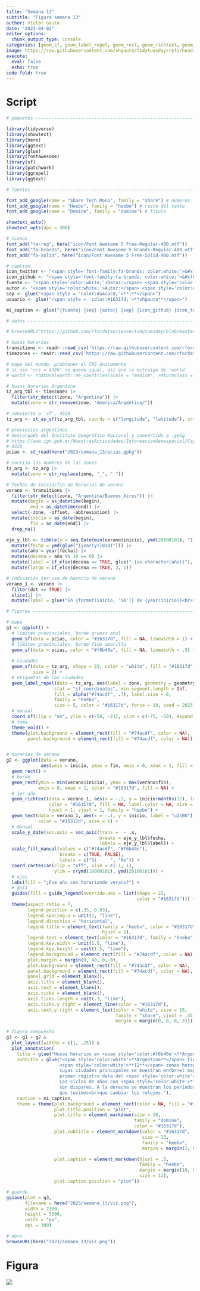 ```yaml
---
title: "Semana 13"
subtitle: "Figura semana 13"
author: Víctor Gauto
date: "2023-04-02"
editor_options:
  chunk_output_type: console
categories: [geom_sf, geom_label_repel, geom_rect, geom_richtext, geom_text, argentina]
image: https://raw.githubusercontent.com/vhgauto/tidytuesday/refs/heads/main/2023/semana_13/viz.png
execute:
  eval: false
  echo: true
code-fold: true
---
```



# Script

```r
# paquetes ----------------------------------------------------------------

library(tidyverse)
library(showtext)
library(here)
library(ggtext)
library(glue)
library(fontawesome)
library(sf)
library(patchwork)
library(ggrepel)
library(ggtext)

# fuentes -----------------------------------------------------------------

font_add_google(name = "Share Tech Mono", family = "share") # números
font_add_google(name = "Heebo", family = "heebo") # resto del texto
font_add_google(name = "Domine", family = "domine") # título

showtext_auto()
showtext_opts(dpi = 300)

# íconos
font_add("fa-reg", here("icon/Font Awesome 5 Free-Regular-400.otf"))
font_add("fa-brands", here("icon/Font Awesome 5 Brands-Regular-400.otf"))
font_add("fa-solid", here("icon/Font Awesome 5 Free-Solid-900.otf"))

# caption
icon_twitter <- "<span style='font-family:fa-brands; color:white;'>&#xf099;</span>"
icon_github <- "<span style='font-family:fa-brands; color:white;'>&#xf09b;</span>"
fuente <- "<span style='color:white;'>Datos:</span> <span style='color:#16317d;'><span style='font-family:mono;'>{**tidytuesdayR**}</span> semana 13</span>"
autor <- "<span style='color:white;'>Autor:</span> <span style='color:#16317d;'>**Víctor Gauto**</span>"
sep <- glue("<span style = 'color:#a4cac8;'>**|**</span>")
usuario <- glue("<span style = 'color:#16317d;'>**vhgauto**</span>")

mi_caption <- glue("{fuente} {sep} {autor} {sep} {icon_github} {icon_twitter} {usuario}")

# datos -------------------------------------------------------------------

# browseURL("https://github.com/rfordatascience/tidytuesday/blob/master/data/2023/2023-03-28/readme.md")

# husos horarios
transitions <- readr::read_csv('https://raw.githubusercontent.com/rfordatascience/tidytuesday/master/data/2023/2023-03-28/transitions.csv')
timezones <- readr::read_csv('https://raw.githubusercontent.com/rfordatascience/tidytuesday/master/data/2023/2023-03-28/timezones.csv')

# mapa del mundo, p/obtener el CRS únicamente
# si uso 'crs = 4326' no queda igual, así que lo extraigo de 'world'
# world <- rnaturalearth::ne_countries(scale = "medium", returnclass = "sf")

# husos horarios Argentina
tz_arg_tbl <- timezones |> 
  filter(str_detect(zone, "Argentina")) |> 
  mutate(zone = str_remove(zone, "America/Argentina/"))

# convierto a 'sf', 4326
tz_arg <- st_as_sf(tz_arg_tbl, coords = c("longitude", "latitude"), crs = 4326)

# provincias argentinas
# descargado del Instituto Geográfico Nacional y convertido a .gpkg
# https://www.ign.gob.ar/NuestrasActividades/InformacionGeoespacial/CapasSIG
# 4326
pcias <- st_read(here("2023/semana_13/pcias.gpkg"))

# corrijo los nombres de las zonas
tz_arg <- tz_arg |> 
  mutate(zone = str_replace(zone, "_", " "))

# fechas de inicio/fin de horarios de verano
verano <- transitions |> 
  filter(str_detect(zone, "Argentina/Buenos_Aires")) |> 
  mutate(begin = as_datetime(begin),
         end = as_datetime(end)) |> 
  select(-zone, -offset, -abbreviation) |> 
  mutate(inicio = as_date(begin),
         fin = as_date(end)) |> 
  drop_na() 

eje_y_lbl <- tibble(y = seq.Date(min(verano$inicio), ymd(20100101), "1 year")) |> 
  mutate(fecha = ymd(glue("{year(y)}0101"))) |> 
  mutate(año = year(fecha)) |> 
  mutate(decena = año %% 10 == 0) |> 
  mutate(label = if_else(decena == TRUE, glue("·{as.character(año)}"), "")) |> 
  mutate(largo = if_else(decena == TRUE, 3, 1))

# indicación 1er uso de horario de verano
verano_1 <- verano |> 
  filter(dst == TRUE) |> 
  slice(1) |> 
  mutate(label = glue("En {format(inicio, '%B')} de {year(inicio)}<br>fue la primera vez en<br>aplicarse horario de verano"))

# figuras -----------------------------------------------------------------

# mapa
g1 <- ggplot() +
  # límites provinciales, borde grueso azul
  geom_sf(data = pcias, color = "#16317d", fill = NA, linewidth = 1) +
  # límites provinciales, borde fino amarillo
  geom_sf(data = pcias, color = "#f6b40e", fill = NA, linewidth = .5) +
  
  # ciudades
  geom_sf(data = tz_arg, shape = 23, color = "white", fill = "#16317d",
          size = 2) +
  # etiquetas de las ciudades
  geom_label_repel(data = tz_arg, aes(label = zone, geometry = geometry),
                  stat = "sf_coordinates", min.segment.length = Inf,
                  fill = alpha("#74acdf", .7), label.size = 0,
                  family = "heebo",
                  size = 5, color = "#16317d", force = 10, seed = 2023) +
  # manual
  coord_sf(clip = "on", ylim = c(-56, -21), xlim = c(-75, -50), expand = FALSE) +
  # tema
  theme_void() +
  theme(plot.background = element_rect(fill = "#74acdf", color = NA),
        panel.background = element_rect(fill = "#74acdf", color = NA))


# horarios de verano
g2 <- ggplot(data = verano,
             aes(ymin = inicio, ymax = fin, xmin = 0, xmax = 1, fill = dst)) +
  geom_rect() +
  # borde
  geom_rect(ymin = min(verano$inicio), ymax = max(verano$fin), 
            xmin = 0, xmax = 1, color = "#16317d", fill = NA) +
  # 1er año
  geom_richtext(data = verano_1, aes(x = -.1, y = inicio+months(12), label = label),
                color = "#16317d", fill = NA, label.color = NA, size = 4,
                hjust = 1, vjust = 1, family = "heebo") +
  geom_text(data = verano_1, aes(x = -.1, y = inicio, label = "u25B6"),
            color = "#16317d", size = 6) +
  # manual
  scale_y_date(sec.axis = sec_axis(trans =  ~ .x,
                                   breaks = eje_y_lbl$fecha,
                                   labels = eje_y_lbl$label)) +
  scale_fill_manual(values = c("#74acdf", "#f6b40e"),
                    breaks = c(TRUE, FALSE),
                    labels = c("Sí     ", "No")) +
  coord_cartesian(clip = "off", xlim = c(-1, 1), 
                  ylim = c(ymd(18900101), ymd(20100101))) +
  # ejes
  labs(fill = "¿Fue año con horarionde verano?") +
  # guía
  guides(fill = guide_legend(override.aes = list(shape = 22,
                                                 color = "#16317d"))) +
  theme(aspect.ratio = 7,
        legend.position = c(.35, 0.03),
        legend.spacing.x = unit(1, "line"),
        legend.direction = "horizontal",
        legend.title = element_text(family = "heebo", color = "#16317d", size = 12,
                                    hjust = 1),
        legend.text = element_text(color = "#16317d", family = "heebo", size = 12),
        legend.key.width = unit(1.5, "line"),
        legend.key.height = unit(1.5, "line"),
        legend.background = element_rect(fill = "#74acdf", color = NA),
        plot.margin = margin(0, 40, 0, 0),
        plot.background = element_rect(fill = "#74acdf", color = NA),
        panel.background = element_rect(fill = "#74acdf", color = NA),
        panel.grid = element_blank(),
        axis.title = element_blank(),
        axis.text = element_blank(),
        axis.ticks = element_blank(),
        axis.ticks.length = unit(.3, "line"),
        axis.ticks.y.right = element_line(color = "#16317d"),
        axis.text.y.right = element_text(color = "white", size = 15,
                                         family = "share", vjust = .45,
                                         margin = margin(0, 0, 0, 3)))

# figura compuesta
g3 <- g1 + g2 &
  plot_layout(widths = c(1, .25)) &
  plot_annotation(
    title = glue("Husos horarios en <span style='color:#f6b40e'>**Argentina**</span>"),
    subtitle = glue("<span style='color:white'>**Argentina**</span> tiene 
                    <span style='color:white'>**12**</span> zonas horarias, 
                    cuyas ciudades principales se muestran en<br>el mapa. El 
                    primer registro data del <span style='color:white'>**{year(min(verano$inicio))}**</span>. 
                    Los ciclos de años con <span style='color:white'>**horarios de<br>verano**</span> 
                    son dispares. A la derecha se muestran los períodos en los 
                    que tuvimos<br>que cambiar los relojes."),
    caption = mi_caption,
    theme = theme(plot.background = element_rect(color = NA, fill = "#74acdf"),
                  plot.title.position = "plot",
                  plot.title = element_markdown(size = 38,
                                                family = "domine",
                                                color = "#16317d"),
                  plot.subtitle = element_markdown(color = "#16317d",
                                                   size = 15,
                                                   family = "heebo",
                                                   margin = margin(2, 0, 2, 5)),

                  plot.caption = element_markdown(hjust = .5,
                                                  family = "heebo",
                                                  margin = margin(10, 0, 0, 0),
                                                  size = 12),
                  plot.caption.position = "plot"))

# guardo
ggsave(plot = g3,
       filename = here("2023/semana_13/viz.png"),
       width = 2300,
       height = 3300,
       units = "px",
       dpi = 300)

# abro
browseURL(here("2023/semana_13/viz.png"))
```

# Figura

![](https://raw.githubusercontent.com/vhgauto/tidytuesday/refs/heads/main/2023/semana_13/viz.png)


